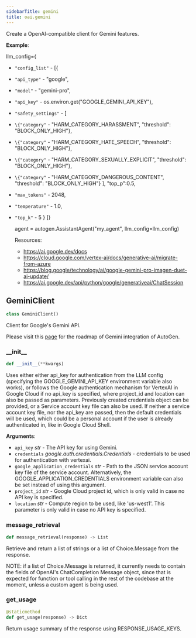```yaml
---
sidebarTitle: gemini
title: oai.gemini
---
```


Create a OpenAI-compatible client for Gemini features.


**Example**:

  llm_config=\{
- `"config_list"` - [\{
- `"api_type"` - "google",
- `"model"` - "gemini-pro",
- `"api_key"` - os.environ.get("GOOGLE_GEMINI_API_KEY"),
- `"safety_settings"` - [
- `\{"category"` - "HARM_CATEGORY_HARASSMENT", "threshold": "BLOCK_ONLY_HIGH"},
- `\{"category"` - "HARM_CATEGORY_HATE_SPEECH", "threshold": "BLOCK_ONLY_HIGH"},
- `\{"category"` - "HARM_CATEGORY_SEXUALLY_EXPLICIT", "threshold": "BLOCK_ONLY_HIGH"},
- `\{"category"` - "HARM_CATEGORY_DANGEROUS_CONTENT", "threshold": "BLOCK_ONLY_HIGH"}
  ],
  "top_p":0.5,
- `"max_tokens"` - 2048,
- `"temperature"` - 1.0,
- `"top_k"` - 5
  }
  ]}
  
  agent = autogen.AssistantAgent("my_agent", llm_config=llm_config)
  
  Resources:
  - https://ai.google.dev/docs
  - https://cloud.google.com/vertex-ai/docs/generative-ai/migrate-from-azure
  - https://blog.google/technology/ai/google-gemini-pro-imagen-duet-ai-update/
  - https://ai.google.dev/api/python/google/generativeai/ChatSession

## GeminiClient

```python
class GeminiClient()
```

Client for Google's Gemini API.

Please visit this [page](https://github.com/microsoft/autogen/issues/2387) for the roadmap of Gemini integration
of AutoGen.

### \_\_init\_\_

```python
def __init__(**kwargs)
```

Uses either either api_key for authentication from the LLM config
(specifying the GOOGLE_GEMINI_API_KEY environment variable also works),
or follows the Google authentication mechanism for VertexAI in Google Cloud if no api_key is specified,
where project_id and location can also be passed as parameters. Previously created credentials object can be provided,
or a Service account key file can also be used. If neither a service account key file, nor the api_key are passed,
then the default credentials will be used, which could be a personal account if the user is already authenticated in,
like in Google Cloud Shell.

**Arguments**:

- `api_key` _str_ - The API key for using Gemini.
- `credentials` _google.auth.credentials.Credentials_ - credentials to be used for authentication with vertexai.
- `google_application_credentials` _str_ - Path to the JSON service account key file of the service account.
  Alternatively, the GOOGLE_APPLICATION_CREDENTIALS environment variable
  can also be set instead of using this argument.
- `project_id` _str_ - Google Cloud project id, which is only valid in case no API key is specified.
- `location` _str_ - Compute region to be used, like 'us-west1'.
  This parameter is only valid in case no API key is specified.

### message\_retrieval

```python
def message_retrieval(response) -> List
```

Retrieve and return a list of strings or a list of Choice.Message from the response.

NOTE: if a list of Choice.Message is returned, it currently needs to contain the fields of OpenAI's ChatCompletion Message object,
since that is expected for function or tool calling in the rest of the codebase at the moment, unless a custom agent is being used.

### get\_usage

```python
@staticmethod
def get_usage(response) -> Dict
```

Return usage summary of the response using RESPONSE_USAGE_KEYS.

